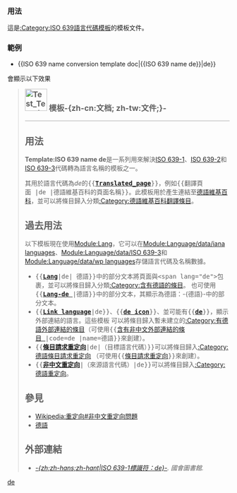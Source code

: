 <includeonly><!-- 在這裡加入模板的保護標識 --></includeonly><noinclude>{{Documentation subpage}}</noinclude>
<!-- 在本行下編輯模板說明 -->

{{high-use|76250}}

=== 用法 ===
這是[[:Category:ISO 639語言代碼模板]]的模板文件。

===範例===
*<nowiki>{{ISO 639 name conversion template doc|{{ISO 639 name de}}|de}}</nowiki> <br />
會顯示以下效果
<blockquote>
<div id="template-documentation" class="template-documentation iezoomfix">
<div style="padding-bottom:3px;border-bottom:1px solid #aaa;margin-bottom:1ex">
<span style="font-weight:bold;font-size:125%">[[File:Test Template Info-Icon - Version (2).svg|50px|link=|alt=-{zh-cn:文档; zh-tw:文件;}-图示]] 模板-{zh-cn:文档; zh-tw:文件;}-</span></div>
== 用法 ==
'''Template:ISO 639 name de'''是一系列用來解決[[ISO 639-1|ISO&nbsp;639-1]]、[[ISO 639-2|ISO&nbsp;639-2]]和[[ISO 639-3|ISO&nbsp;639-3]]代碼轉為語言名稱的模板之一。

其用於語言代碼為<var>de</var>的<kbd><nowiki>{{</nowiki>'''[[:Template:Translated page|Translated_page]]'''<nowiki>}}</nowiki></kbd>，例如<kbd><nowiki>{{</nowiki>翻譯頁面&thinsp;&#124;<nowiki>de&thinsp;</nowiki>&#124;<nowiki>德語維基百科的頁面名稱</nowiki><nowiki>}}</nowiki></kbd>。此模板用於產生連結至[https://de.wikipedia.org/wiki/ 德語維基百科]，並可以將條目歸入分類[[:Category:德語維基百科翻譯條目]]。
== 過去用法 ==
以下模板現在使用[[Module:Lang]]，它可以在[[Module:Language/data/iana languages]]、[[Module:Language/data/ISO 639-3]]和[[Module:Language/data/wp languages]]存儲語言代碼及名稱數據。

* <kbd><nowiki>{{</nowiki>'''[[:Template:Lang|Lang]]'''&#124;<nowiki>de</nowiki>&#124;<nowiki>&thinsp;德語</nowiki><nowiki>}}</nowiki></kbd>中的部分文本將頁面與<kbd>&lt;span lang="de"&gt;</kbd>包裹，並可以將條目歸入分類[[:Category:含有德語的條目]]。[[Category:ISO 639語言代碼模板|de]]  也可使用<kbd><nowiki>{{</nowiki>'''[[:Template:Lang-de|Lang-de&thinsp;]]'''&#124;<nowiki>德語</nowiki><nowiki>}}</nowiki></kbd>中的部分文本，其顯示為德語：<span lang="de" xml:lang="de">-{德語}-</span>中的部分文本。
* <kbd><nowiki>{{</nowiki>'''[[:Template:Link language|Link language]]'''&#124;<nowiki>de</nowiki><nowiki>}}</nowiki></kbd>、<kbd><nowiki>{{</nowiki>'''[[:Template:De icon|de icon]]'''<nowiki>}}</nowiki></kbd>、並可能有<kbd><nowiki>{{</nowiki>'''[[:Template:De|de]]'''<nowiki>}}</nowiki></kbd>，顯示外部連結的語言。這些模板 可以將條目歸入暫未建立的[[:Category:有德語外部連結的條目]]（可使用<kbd><nowiki>{{</nowiki>[[:Template:含有非中文外部連結的條目|含有非中文外部連結的條目&thinsp;]]&#124;<nowiki>code=de&thinsp;</nowiki>&#124;<nowiki>name=德語</nowiki><nowiki>}}</nowiki></kbd>來創建）。
* <kbd><nowiki>{{</nowiki>'''[[:Template:條目請求重定向|條目請求重定向]]'''&#124;<nowiki>de</nowiki>&#124;<nowiki>（目標語言代碼）</nowiki><nowiki>}}</nowiki></kbd>可以將條目歸入[[:Category:德語條目請求重定向]]&#32;（可使用<kbd><nowiki>{{</nowiki>[[:Template:條目請求重定向|條目請求重定向]]<nowiki>}}</nowiki></kbd>來創建）。
* <kbd><nowiki>{{</nowiki>'''[[:Template:非中文重定向|非中文重定向]]'''&#124;<nowiki>（來源語言代碼）</nowiki>&#124;<nowiki>de</nowiki><nowiki>}}</nowiki></kbd>可以將條目歸入[[:Category:德語重定向]]。

== 參見 ==
* [[Wikipedia:重定向#非中文重定向問題]]
* [[德語]]
== 外部連結 ==
* <cite class="citation web">[http://www.loc.gov/standards/iso639-2/php/langcodes_name.php?iso_639_1=de -{zh;zh-hans;zh-hant|ISO 639-1標識符：de}-]. 國會圖書館.</cite><span title="ctx_ver=Z39.88-2004&rfr_id=info%3Asid%2Fzh.wikipedia.org%3ATemplate%3AISO+639+name+de&rft.btitle=ISO+639-1%E6%A8%99%E8+%98%E7%AC%A6%EF%BC%9Ade&rft.genre=unknown&rft.pub=%E5%9C%E6%9C%83%E5%9C%96%E6%9B%B8%E9%A4%A8&rft_id=http%3A%2F%2Fwww.loc.gov%2Fstandards%2Fiso639-2%2Fphp%2Flangcodes_name.php%3Fiso_639_1%3Dde&rft_val_fmt=info%3Aofi%2Ffmt%3Akev%3Amtx%3Abook" class="Z3988"><span style="display:none;">&nbsp;</span></span>


</blockquote>